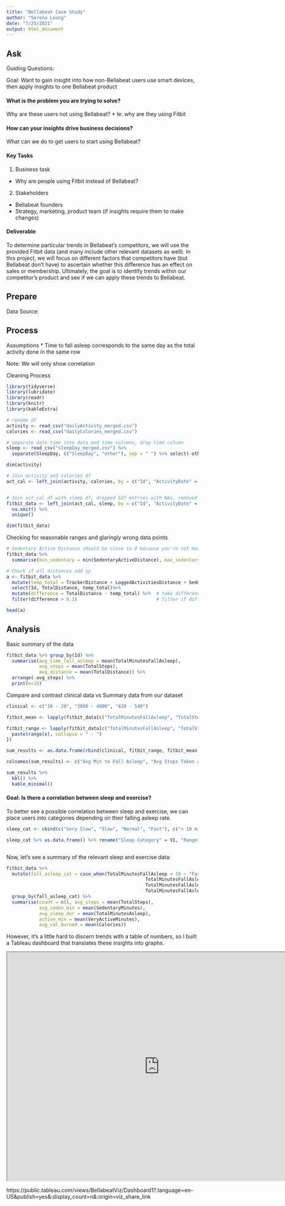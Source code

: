 ---
title: "Bellabeat Case Study"
author: "Serena Leung"
date: "7/25/2021"
output: html_document
---

## Ask 

Guiding Questions: 

Goal: Want to gain insight into how non-Bellabeat users use smart devices, then apply insights to one Bellabeat product 


#### What is the problem you are trying to solve?
Why are these users not using Bellabeat?
* Ie: why are they using Fitbit



#### How can your insights drive business decisions?
What can we do to get users to start using Bellabeat?




#### Key Tasks 
1. Business task
+ Why are people using Fitbit instead of Bellabeat?
2. Stakeholders 
+ Bellabeat founders 
+ Strategy, marketing, product team (if insights require them to make changes)




#### Deliverable
To determine particular trends in Bellabeat’s competitors, we will use the provided Fitbit data (and many include other relevant datasets as well). In this project, we will focus on different factors that competitors have (but Bellabeat don’t have) to ascertain whether this difference has an effect on sales or membership. Ultimately, the goal is to identify trends within our competitor's product and see if we can apply these trends to Bellabeat.



## Prepare

Data Source: 


## Process

Assumptions
* Time to fall asleep corresponds to the same day as the total activity done in the same row 

Note: We will only show correlation


Cleaning Process 

```{r, include=FALSE}
library(tidyverse)
library(lubridate)
library(readr)
library(knitr)
library(kableExtra)

```


```{r, message=FALSE}
# rename df
activity <- read_csv("dailyActivity_merged.csv")
calories <- read_csv("dailyCalories_merged.csv")

# separate date time into data and time columns, drop time column
sleep <- read_csv("sleepDay_merged.csv") %>% 
  separate(SleepDay, c("SleepDay", "other"), sep = " ") %>% select(-other)

```


```{r}
dim(activity)

# Join activity and calories df
act_cal <- left_join(activity, calories, by = c("Id", "ActivityDate" = "ActivityDay", "Calories"))


# Join act_cal df with sleep df, dropped 527 entries with NAs, removed 3 duplicates
fitbit_data <- left_join(act_cal, sleep, by = c("Id", "ActivityDate" = "SleepDay")) %>% 
  na.omit() %>% 
  unique()

dim(fitbit_data)
```


Checking for reasonable ranges and glaringly wrong data points

```{r}
# Sedentary Active Distance should be close to 0 because you're not moving
fitbit_data %>% 
  summarise(min_sedentary = min(SedentaryActiveDistance), max_sedentary = max(SedentaryActiveDistance))
```

```{r}
# Check if all distances add up 
a <- fitbit_data %>% 
  mutate(temp_total = TrackerDistance + LoggedActivitiesDistance + SedentaryActiveDistance + LightActiveDistance + ModeratelyActiveDistance + VeryActiveDistance) %>%
  select(Id, TotalDistance, temp_total)%>% 
  mutate(difference = TotalDistance - temp_total) %>%  # take difference to compare if values are close enough
  filter(difference > 0.1)                             # filter if difference is big

head(a)
```


## Analysis


Basic summary of the data 
```{r}
fitbit_data %>% group_by(Id) %>% 
  summarise(avg_time_fall_asleep = mean(TotalMinutesFallAsleep), 
            avg_steps = mean(TotalSteps), 
            avg_distance = mean(TotalDistance)) %>% 
  arrange(-avg_steps) %>% 
  print(n=10)
```


Compare and contrast clinical data vs Summary data from our dataset


```{r}
clinical <- c("10 - 20", "3000 - 4000", "420 - 540")

fitbit_mean <- lapply(fitbit_data[c("TotalMinutesFallAsleep", "TotalSteps", "TotalMinutesAsleep")], mean)

fitbit_range <- lapply(fitbit_data[c("TotalMinutesFallAsleep", "TotalSteps", "TotalMinutesAsleep")], function(x){
  paste(range(x), collapse = " - ")
})

sum_results <- as.data.frame(rbind(clinical, fitbit_range, fitbit_mean))

colnames(sum_results) <- c("Avg Min to Fall Asleep", "Avg Steps Taken a Day", "Avg Hrs of Sleep")
```


```{r}
sum_results %>% 
  kbl() %>% 
  kable_minimal()
```



#### Goal: Is there a correlation between sleep and exercise?

To better see a possible correlation between sleep and exercise, we can place users into categories depending on their falling asleep rate. 

```{r}
sleep_cat <- cbind(c("Very Slow", "Slow", "Normal", "Fast"), c("< 10 min", "10 - 20 min", "20.001 - 60 min", "> 60.001 min"))

sleep_cat %>% as.data.frame() %>% rename("Sleep Category" = V1, "Range" = V2)



```

Now, let's see a summary of the relevant sleep and exercise data:

```{r}
fitbit_data %>% 
  mutate(fall_asleep_cat = case_when(TotalMinutesFallAsleep < 10 ~ "Fast",
                                                   TotalMinutesFallAsleep >= 10 & TotalMinutesFallAsleep <= 20 ~ "Normal",
                                                   TotalMinutesFallAsleep > 20 & TotalMinutesFallAsleep <= 60~ "Slow", 
                                                   TotalMinutesFallAsleep > 60 ~ "Very Slow") ) %>% 
  group_by(fall_asleep_cat) %>%
  summarise(count = n(), avg_steps = mean(TotalSteps), 
            avg_seden_min = mean(SedentaryMinutes), 
            avg_sleep_dur = mean(TotalMinutesAsleep),
            active_min = mean(VeryActiveMinutes),
            avg_cal_burned = mean(Calories)) 
```


However, it's a little hard to discern trends with a table of numbers, so I built a Tableau dashboard that translates these insights into graphs. 

<iframe src="https://public.tableau.com/views/BellabeatViz/Dashboard1?:showVizHome=no&:embed=true" width="800" height="600"></iframe>




https://public.tableau.com/views/BellabeatViz/Dashboard1?:language=en-US&publish=yes&:display_count=n&:origin=viz_share_link